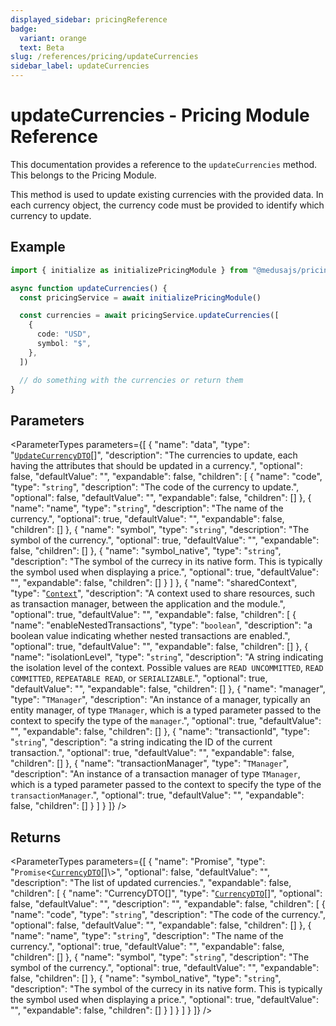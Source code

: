 ```yaml
---
displayed_sidebar: pricingReference
badge:
  variant: orange
  text: Beta
slug: /references/pricing/updateCurrencies
sidebar_label: updateCurrencies
---
```



# updateCurrencies - Pricing Module Reference

This documentation provides a reference to the `updateCurrencies` method. This belongs to the Pricing Module.

This method is used to update existing currencies with the provided data. In each currency object, the currency code must be provided to identify which currency to update.

## Example

```ts
import { initialize as initializePricingModule } from "@medusajs/pricing"

async function updateCurrencies() {
  const pricingService = await initializePricingModule()

  const currencies = await pricingService.updateCurrencies([
    {
      code: "USD",
      symbol: "$",
    },
  ])

  // do something with the currencies or return them
}
```

## Parameters

<ParameterTypes parameters={[
  {
    "name": "data",
    "type": "[`UpdateCurrencyDTO`](../../interfaces/UpdateCurrencyDTO.mdx)[]",
    "description": "The currencies to update, each having the attributes that should be updated in a currency.",
    "optional": false,
    "defaultValue": "",
    "expandable": false,
    "children": [
      {
        "name": "code",
        "type": "`string`",
        "description": "The code of the currency to update.",
        "optional": false,
        "defaultValue": "",
        "expandable": false,
        "children": []
      },
      {
        "name": "name",
        "type": "`string`",
        "description": "The name of the currency.",
        "optional": true,
        "defaultValue": "",
        "expandable": false,
        "children": []
      },
      {
        "name": "symbol",
        "type": "`string`",
        "description": "The symbol of the currency.",
        "optional": true,
        "defaultValue": "",
        "expandable": false,
        "children": []
      },
      {
        "name": "symbol_native",
        "type": "`string`",
        "description": "The symbol of the currecy in its native form. This is typically the symbol used when displaying a price.",
        "optional": true,
        "defaultValue": "",
        "expandable": false,
        "children": []
      }
    ]
  },
  {
    "name": "sharedContext",
    "type": "[`Context`](../../interfaces/Context.mdx)",
    "description": "A context used to share resources, such as transaction manager, between the application and the module.",
    "optional": true,
    "defaultValue": "",
    "expandable": false,
    "children": [
      {
        "name": "enableNestedTransactions",
        "type": "`boolean`",
        "description": "a boolean value indicating whether nested transactions are enabled.",
        "optional": true,
        "defaultValue": "",
        "expandable": false,
        "children": []
      },
      {
        "name": "isolationLevel",
        "type": "`string`",
        "description": "A string indicating the isolation level of the context. Possible values are `READ UNCOMMITTED`, `READ COMMITTED`, `REPEATABLE READ`, or `SERIALIZABLE`.",
        "optional": true,
        "defaultValue": "",
        "expandable": false,
        "children": []
      },
      {
        "name": "manager",
        "type": "`TManager`",
        "description": "An instance of a manager, typically an entity manager, of type `TManager`, which is a typed parameter passed to the context to specify the type of the `manager`.",
        "optional": true,
        "defaultValue": "",
        "expandable": false,
        "children": []
      },
      {
        "name": "transactionId",
        "type": "`string`",
        "description": "a string indicating the ID of the current transaction.",
        "optional": true,
        "defaultValue": "",
        "expandable": false,
        "children": []
      },
      {
        "name": "transactionManager",
        "type": "`TManager`",
        "description": "An instance of a transaction manager of type `TManager`, which is a typed parameter passed to the context to specify the type of the `transactionManager`.",
        "optional": true,
        "defaultValue": "",
        "expandable": false,
        "children": []
      }
    ]
  }
]} />

## Returns

<ParameterTypes parameters={[
  {
    "name": "Promise",
    "type": "`Promise`<[`CurrencyDTO`](../../interfaces/CurrencyDTO.mdx)[]\\>",
    "optional": false,
    "defaultValue": "",
    "description": "The list of updated currencies.",
    "expandable": false,
    "children": [
      {
        "name": "CurrencyDTO[]",
        "type": "[`CurrencyDTO`](../../interfaces/CurrencyDTO.mdx)[]",
        "optional": false,
        "defaultValue": "",
        "description": "",
        "expandable": false,
        "children": [
          {
            "name": "code",
            "type": "`string`",
            "description": "The code of the currency.",
            "optional": false,
            "defaultValue": "",
            "expandable": false,
            "children": []
          },
          {
            "name": "name",
            "type": "`string`",
            "description": "The name of the currency.",
            "optional": true,
            "defaultValue": "",
            "expandable": false,
            "children": []
          },
          {
            "name": "symbol",
            "type": "`string`",
            "description": "The symbol of the currency.",
            "optional": true,
            "defaultValue": "",
            "expandable": false,
            "children": []
          },
          {
            "name": "symbol_native",
            "type": "`string`",
            "description": "The symbol of the currecy in its native form. This is typically the symbol used when displaying a price.",
            "optional": true,
            "defaultValue": "",
            "expandable": false,
            "children": []
          }
        ]
      }
    ]
  }
]} />

